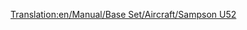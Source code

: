[[Translation:en/Manual/Base Set/Aircraft/Sampson U52]]



{{de/Flugzeug|Name=Sampson U52
|Image=[[File:en/JunkersJU52.png|Sampson U52]]
|Kosten=28,710 (57.420)
|Geschwindigkeit=473 (296)
|Jährlich=2,390 (4.780)
|Erschienen=1928
|Lebensdauer=20
|Kapazität=25 Passagiere & 4 Säcke Post
|
|Beschreibung=Der Sampson U52 ist das erste Flugzeug im Spiel und ist deswegen relativ klein, aber teuer.
|Entsprechend=[http://de.wikipedia.org/wiki/Junkers_Ju_52/3m Junkers Ju 52]
}}